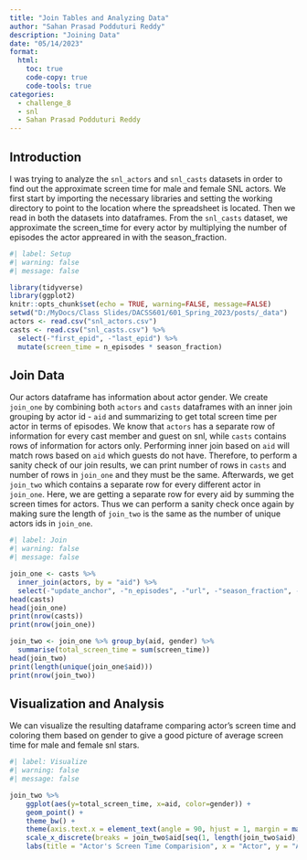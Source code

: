 ```yaml
---
title: "Join Tables and Analyzing Data"
author: "Sahan Prasad Podduturi Reddy"
description: "Joining Data"
date: "05/14/2023"
format:
  html:
    toc: true
    code-copy: true
    code-tools: true
categories:
  - challenge_8
  - snl
  - Sahan Prasad Podduturi Reddy
---
```


## Introduction

I was trying to analyze the `snl_actors` and `snl_casts` datasets in order to find out the approximate screen time for male and female SNL actors. We first start by importing the necessary libraries and setting the working directory to point to the location where the spreadsheet is located. Then we read in both the datasets into dataframes. From the `snl_casts` dataset, we approximate the screen_time for every actor by multiplying the number of episodes the actor appreared in with the season_fraction.

```r
#| label: Setup
#| warning: false
#| message: false

library(tidyverse)
library(ggplot2)
knitr::opts_chunk$set(echo = TRUE, warning=FALSE, message=FALSE)
setwd("D:/MyDocs/Class Slides/DACSS601/601_Spring_2023/posts/_data")
actors <- read.csv("snl_actors.csv")
casts <- read.csv("snl_casts.csv") %>%
  select(-"first_epid", -"last_epid") %>%
  mutate(screen_time = n_episodes * season_fraction)
```

## Join Data

Our actors dataframe has information about actor gender. We create `join_one` by combining both `actors` and `casts` dataframes with an inner join grouping by actor id - `aid` and summarizing to get total screen time per actor in terms of episodes. We know that `actors` has a separate row of information for every cast member and guest on snl, while `casts` contains rows of information for actors only. Performing inner join based on `aid` will match rows based on `aid` which guests do not have. Therefore, to perform a sanity check of our join results, we can print number of rows in `casts` and number of rows in `join_one` and they must be the same. Afterwards, we get `join_two` which contains a separate row for every different actor in `join_one`. Here, we are getting a separate row for every aid by summing the screen times for actors. Thus we can perform a sanity check once again by making sure the length of `join_two` is the same as the number of unique actors ids in `join_one`. 

```r
#| label: Join
#| warning: false
#| message: false

join_one <- casts %>% 
  inner_join(actors, by = "aid") %>%
  select(-"update_anchor", -"n_episodes", -"url", -"season_fraction", -"featured", -"type")
head(casts)
head(join_one)
print(nrow(casts))
print(nrow(join_one))

join_two <- join_one %>% group_by(aid, gender) %>%
  summarise(total_screen_time = sum(screen_time))
head(join_two)
print(length(unique(join_one$aid)))
print(nrow(join_two))
```

## Visualization and Analysis

We can visualize the resulting dataframe comparing actor's screen time and coloring them based on gender to give a good picture of average screen time for male and female snl stars.


```r
#| label: Visualize
#| warning: false
#| message: false

join_two %>% 
    ggplot(aes(y=total_screen_time, x=aid, color=gender)) +
    geom_point() +
    theme_bw() +
    theme(axis.text.x = element_text(angle = 90, hjust = 1, margin = margin(t = 0.5, unit = "cm"), size = 8)) +
    scale_x_discrete(breaks = join_two$aid[seq(1, length(join_two$aid), by = 3)]) +
    labs(title = "Actor's Screen Time Comparision", x = "Actor", y = "Approx. No. of Episodes of Screen Time")
```